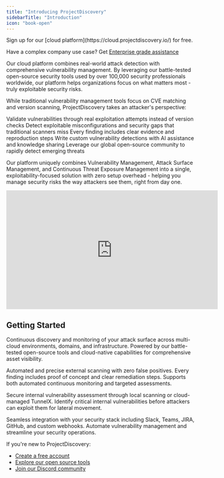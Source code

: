```yaml
---
title: "Introducing ProjectDiscovery"
sidebarTitle: "Introduction"
icon: "book-open"
---
```


<Tip>
Sign up for our [cloud platform](https://cloud.projectdiscovery.io/) for free.

Have a complex company use case? Get [Enterprise grade assistance](https://projectdiscovery.io/request-demo)
</Tip> 

Our cloud platform combines real-world attack detection with comprehensive vulnerability management. By leveraging our battle-tested open-source security tools used by over 100,000 security professionals worldwide, our platform helps organizations focus on what matters most - truly exploitable security risks.

While traditional vulnerability management tools focus on CVE matching and version scanning, ProjectDiscovery takes an attacker's perspective:

<CardGroup cols={2}>
  <Card title="Actual Exploitability" icon="check-double">
    Validate vulnerabilities through real exploitation attempts instead of version checks
  </Card>

  <Card title="Beyond CVEs" icon="shield-exclamation">
    Detect exploitable misconfigurations and security gaps that traditional scanners miss
  </Card>

  <Card title="Proof of Concept" icon="microscope">
    Every finding includes clear evidence and reproduction steps
  </Card>

  <Card title="AI-Powered Detection" icon="robot">
    Write custom vulnerability detections with AI assistance and knowledge sharing
  </Card>

  <Card title="Community-Powered" icon="users">
    Leverage our global open-source community to rapidly detect emerging threats
  </Card>
</CardGroup>

Our platform uniquely combines Vulnerability Management, Attack Surface Management, and Continuous Threat Exposure Management into a single, exploitability-focused solution with zero setup overhead - helping you manage security risks the way attackers see them, right from day one.

<iframe
  width="560"
  height="315"
  src="https://www.youtube.com/embed/rw26bRrg4-U?si=5HOwQdtkRsOpmidm"
  title="YouTube video player"
  frameborder="0"
  allow="accelerometer; autoplay; clipboard-write; encrypted-media; gyroscope; picture-in-picture"
  allowfullscreen
></iframe>


## Getting Started

<CardGroup cols={2}>
  <Card 
    title="Asset Discovery & Management" 
    icon="radar"
    href="/cloud/assets/overview">
    Continuous discovery and monitoring of your attack surface across multi-cloud environments, domains, and infrastructure. Powered by our battle-tested open-source tools and cloud-native capabilities for comprehensive asset visibility.
  </Card>

  <Card 
    title="External Vulnerability Scanning" 
    icon="globe"
    href="/cloud/scanning/createscans">
    Automated and precise external scanning with zero false positives. Every finding includes proof of concept and clear remediation steps. Supports both automated continuous monitoring and targeted assessments.
  </Card>

  <Card 
    title="Internal Network Scanning" 
    icon="network-wired"
    href="/cloud/scanning/nuclei-scan">
    Secure internal vulnerability assessment through local scanning or cloud-managed TunnelX. Identify critical internal vulnerabilities before attackers can exploit them for lateral movement.
  </Card>

  <Card 
    title="Integrations" 
    icon="puzzle-piece"
    href="/cloud/integrations">
    Seamless integration with your security stack including Slack, Teams, JIRA, GitHub, and custom webhooks. Automate vulnerability management and streamline your security operations.
  </Card>
</CardGroup>

If you're new to ProjectDiscovery: 
 - [Create a free account](https://cloud.projectdiscovery.io)
 - [Explore our open source tools](/tools/index)
 - [Join our Discord community](https://discord.com/invite/projectdiscovery)

